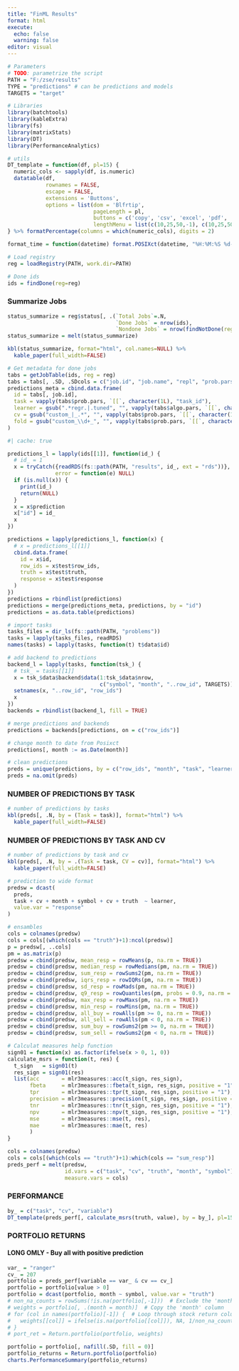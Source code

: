 ```yaml
---
title: "FinML Results"
format: html
execute:
  echo: false
  warning: false
editor: visual
---
```


```r
# Parameters
# TODO: parametrize the script
PATH = "F:/zse/results"
TYPE = "predictions" # can be predictions and models
TARGETS = "target"

# Libraries
library(batchtools)
library(kableExtra)
library(fs)
library(matrixStats)
library(DT)
library(PerformanceAnalytics)
```

```r
# utils
DT_template = function(df, pl=15) {
  numeric_cols <- sapply(df, is.numeric)
  datatable(df,
            rownames = FALSE,
            escape = FALSE,
            extensions = 'Buttons',
            options = list(dom = 'Blfrtip', 
                           pageLength = pl,
                           buttons = c('copy', 'csv', 'excel', 'pdf', 'print'),
                           lengthMenu = list(c(10,25,50,-1), c(10,25,50,"All"))))
} %>% formatPercentage(columns = which(numeric_cols), digits = 2)

format_time = function(datetime) format.POSIXct(datetime, "%H:%M:%S %d-%m-%Y")
```

```r
# Load registry
reg = loadRegistry(PATH, work.dir=PATH)

# Done ids
ids = findDone(reg=reg)
```

### Summarize Jobs

```r
status_summarize = reg$status[, .(`Total Jobs`=.N, 
                                  `Done Jobs` = nrow(ids),
                                  `Nondone Jobs` = nrow(findNotDone(reg=reg)))]
status_summarize = melt(status_summarize)
```

```r
kbl(status_summarize, format="html", col.names=NULL) %>% 
  kable_paper(full_width=FALSE)
```

```r
# Get metadata for done jobs
tabs = getJobTable(ids, reg = reg)
tabs = tabs[, .SD, .SDcols = c("job.id", "job.name", "repl", "prob.pars", "algo.pars")]
predictions_meta = cbind.data.frame(
  id = tabs[, job.id],
  task = vapply(tabs$prob.pars, `[[`, character(1L), "task_id"),
  learner = gsub(".*regr.|.tuned", "", vapply(tabs$algo.pars, `[[`, character(1L), "learner_id")),
  cv = gsub("custom_|_.*", "", vapply(tabs$prob.pars, `[[`, character(1L), "resampling_id")),
  fold = gsub("custom_\\d+_", "", vapply(tabs$prob.pars, `[[`, character(1L), "resampling_id"))
)
```

```r
#| cache: true

predictions_l = lapply(ids[[1]], function(id_) {
  # id_ = 1
  x = tryCatch({readRDS(fs::path(PATH, "results", id_, ext = "rds"))},
               error = function(e) NULL)
  if (is.null(x)) {
    print(id_)
    return(NULL)
  }
  x = x$prediction
  x["id"] = id_
  x
})
```

```r
predictions = lapply(predictions_l, function(x) {
  # x = predictions_l[[1]]
  cbind.data.frame(
    id = x$id,
    row_ids = x$test$row_ids,
    truth = x$test$truth,
    response = x$test$response
  )
})
predictions = rbindlist(predictions)
predictions = merge(predictions_meta, predictions, by = "id")
predictions = as.data.table(predictions)
```

```r
# import tasks
tasks_files = dir_ls(fs::path(PATH, "problems"))
tasks = lapply(tasks_files, readRDS)
names(tasks) = lapply(tasks, function(t) t$data$id)

# add backend to predictions
backend_l = lapply(tasks, function(tsk_) {
  # tsk_ = tasks[[1]]
  x = tsk_$data$backend$data(1:tsk_$data$nrow,
                             c("symbol", "month", "..row_id", TARGETS))
  setnames(x, "..row_id", "row_ids")
  x
})
backends = rbindlist(backend_l, fill = TRUE)

# merge predictions and backends
predictions = backends[predictions, on = c("row_ids")]

# change month to date from Posixct
predictions[, month := as.Date(month)]
```

```r
# clean predictions
preds = unique(predictions, by = c("row_ids", "month", "task", "learner", "cv"))
preds = na.omit(preds)
```

### NUMBER OF PREDICTIONS BY TASK

```r
# number of predictions by tasks
kbl(preds[, .N, by = (Task = task)], format="html") %>% 
  kable_paper(full_width=FALSE)
```

### NUMBER OF PREDICTIONS BY TASK AND CV

```r
# number of predictions by task and cv
kbl(preds[, .N, by = .(Task = task, CV = cv)], format="html") %>% 
  kable_paper(full_width=FALSE)
```

```r
# prediction to wide format
predsw = dcast(
  preds,
  task + cv + month + symbol + cv + truth  ~ learner,
  value.var = "response"
)
```

```r
# ensambles
cols = colnames(predsw)
cols = cols[(which(cols == "truth")+1):ncol(predsw)]
p = predsw[, ..cols]
pm = as.matrix(p)
predsw = cbind(predsw, mean_resp = rowMeans(p, na.rm = TRUE))
predsw = cbind(predsw, median_resp = rowMedians(pm, na.rm = TRUE))
predsw = cbind(predsw, sum_resp = rowSums2(pm, na.rm = TRUE))
predsw = cbind(predsw, iqrs_resp = rowIQRs(pm, na.rm = TRUE))
predsw = cbind(predsw, sd_resp = rowMads(pm, na.rm = TRUE))
predsw = cbind(predsw, q9_resp = rowQuantiles(pm, probs = 0.9, na.rm = TRUE))
predsw = cbind(predsw, max_resp = rowMaxs(pm, na.rm = TRUE))
predsw = cbind(predsw, min_resp = rowMins(pm, na.rm = TRUE))
predsw = cbind(predsw, all_buy = rowAlls(pm >= 0, na.rm = TRUE))
predsw = cbind(predsw, all_sell = rowAlls(pm < 0, na.rm = TRUE))
predsw = cbind(predsw, sum_buy = rowSums2(pm >= 0, na.rm = TRUE))
predsw = cbind(predsw, sum_sell = rowSums2(pm < 0, na.rm = TRUE))

```

```r
# Calculat measures help function
sign01 = function(x) as.factor(ifelse(x > 0, 1, 0))
calculate_msrs = function(t, res) {
  t_sign   = sign01(t)
  res_sign = sign01(res)
  list(acc       = mlr3measures::acc(t_sign, res_sign),
       fbeta     = mlr3measures::fbeta(t_sign, res_sign, positive = "1"),
       tpr       = mlr3measures::tpr(t_sign, res_sign, positive = "1"),
       precision = mlr3measures::precision(t_sign, res_sign, positive = "1"),
       tnr       = mlr3measures::tnr(t_sign, res_sign, positive = "1"),
       npv       = mlr3measures::npv(t_sign, res_sign, positive = "1"),
       mse       = mlr3measures::mse(t, res),
       mae       = mlr3measures::mae(t, res)
       )
}
```

```r
cols = colnames(predsw)
cols = cols[(which(cols == "truth")+1):which(cols == "sum_resp")]
preds_perf = melt(predsw, 
                  id.vars = c("task", "cv", "truth", "month", "symbol"),
                  measure.vars = cols)
```

### PERFORMANCE

```r
by_ = c("task", "cv", "variable")
DT_template(preds_perf[, calculate_msrs(truth, value), by = by_], pl=15)
```

### PORTFOLIO RETURNS

#### LONG OMLY - Buy all with positive prediction

```r
var_ = "ranger"
cv_ = 207
portfolio = preds_perf[variable == var_ & cv == cv_]
portfolio = portfolio[value > 0]
portfolio = dcast(portfolio, month ~ symbol, value.var = "truth")
# non_na_counts = rowSums(!is.na(portfolio[,-1]))  # Exclude the 'month' column in the calculation
# weights = portfolio[, .(month = month)]  # Copy the 'month' column
# for (col in names(portfolio)[-1]) {  # Loop through stock return columns, excluding 'month'
#   weights[[col]] = ifelse(is.na(portfolio[[col]]), NA, 1/non_na_counts)
# }
# port_ret = Return.portfolio(portfolio, weights)

portfolio = portfolio[, nafill(.SD, fill = 0)]
portfolio_returns = Return.portfolio(portfolio)
charts.PerformanceSummary(portfolio_returns)
```
